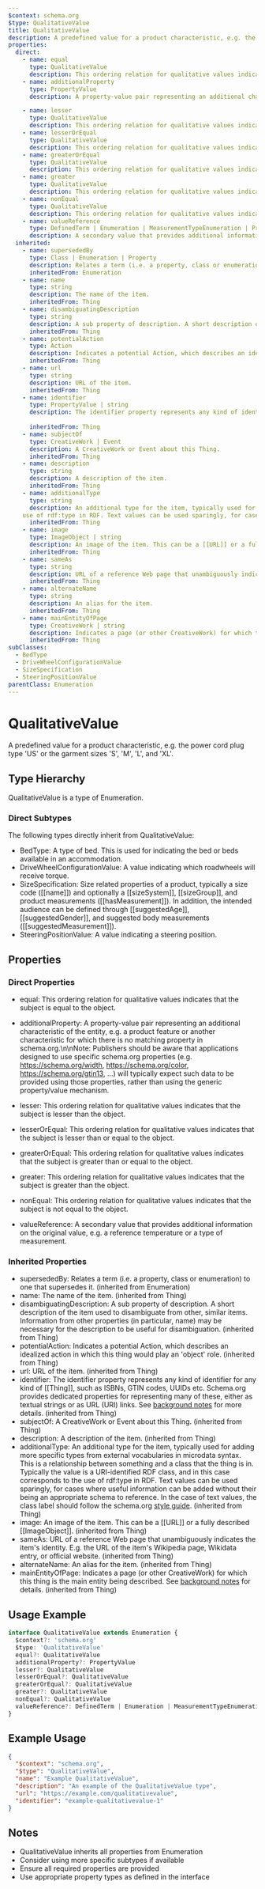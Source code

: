 ```yaml
---
$context: schema.org
$type: QualitativeValue
title: QualitativeValue
description: A predefined value for a product characteristic, e.g. the power cord plug type 'US' or the garment sizes 'S', 'M', 'L', and 'XL'.
properties:
  direct:
    - name: equal
      type: QualitativeValue
      description: This ordering relation for qualitative values indicates that the subject is equal to the object.
    - name: additionalProperty
      type: PropertyValue
      description: A property-value pair representing an additional characteristic of the entity, e.g. a product feature or another characteristic for which there is no matching property in schema.org.\n\nNote: Publishers should be aware that applications designed to use specific schema.org properties (e.g. https://schema.org/width, https://schema.org/color, https://schema.org/gtin13, ...) will typically expect such data to be provided using those properties, rather than using the generic property/value mechanism.

    - name: lesser
      type: QualitativeValue
      description: This ordering relation for qualitative values indicates that the subject is lesser than the object.
    - name: lesserOrEqual
      type: QualitativeValue
      description: This ordering relation for qualitative values indicates that the subject is lesser than or equal to the object.
    - name: greaterOrEqual
      type: QualitativeValue
      description: This ordering relation for qualitative values indicates that the subject is greater than or equal to the object.
    - name: greater
      type: QualitativeValue
      description: This ordering relation for qualitative values indicates that the subject is greater than the object.
    - name: nonEqual
      type: QualitativeValue
      description: This ordering relation for qualitative values indicates that the subject is not equal to the object.
    - name: valueReference
      type: DefinedTerm | Enumeration | MeasurementTypeEnumeration | PropertyValue | QualitativeValue | QuantitativeValue | StructuredValue | string
      description: A secondary value that provides additional information on the original value, e.g. a reference temperature or a type of measurement.
  inherited:
    - name: supersededBy
      type: Class | Enumeration | Property
      description: Relates a term (i.e. a property, class or enumeration) to one that supersedes it.
      inheritedFrom: Enumeration
    - name: name
      type: string
      description: The name of the item.
      inheritedFrom: Thing
    - name: disambiguatingDescription
      type: string
      description: A sub property of description. A short description of the item used to disambiguate from other, similar items. Information from other properties (in particular, name) may be necessary for the description to be useful for disambiguation.
      inheritedFrom: Thing
    - name: potentialAction
      type: Action
      description: Indicates a potential Action, which describes an idealized action in which this thing would play an 'object' role.
      inheritedFrom: Thing
    - name: url
      type: string
      description: URL of the item.
      inheritedFrom: Thing
    - name: identifier
      type: PropertyValue | string
      description: The identifier property represents any kind of identifier for any kind of [[Thing]], such as ISBNs, GTIN codes, UUIDs etc. Schema.org provides dedicated properties for representing many of these, either as textual strings or as URL (URI) links. See [background notes](/docs/datamodel.html#identifierBg) for more details.
        
      inheritedFrom: Thing
    - name: subjectOf
      type: CreativeWork | Event
      description: A CreativeWork or Event about this Thing.
      inheritedFrom: Thing
    - name: description
      type: string
      description: A description of the item.
      inheritedFrom: Thing
    - name: additionalType
      type: string
      description: An additional type for the item, typically used for adding more specific types from external vocabularies in microdata syntax. This is a relationship between something and a class that the thing is in. Typically the value is a URI-identified RDF class, and in this case corresponds to the
    use of rdf:type in RDF. Text values can be used sparingly, for cases where useful information can be added without their being an appropriate schema to reference. In the case of text values, the class label should follow the schema.org <a href="https://schema.org/docs/styleguide.html">style guide</a>.
      inheritedFrom: Thing
    - name: image
      type: ImageObject | string
      description: An image of the item. This can be a [[URL]] or a fully described [[ImageObject]].
      inheritedFrom: Thing
    - name: sameAs
      type: string
      description: URL of a reference Web page that unambiguously indicates the item's identity. E.g. the URL of the item's Wikipedia page, Wikidata entry, or official website.
      inheritedFrom: Thing
    - name: alternateName
      type: string
      description: An alias for the item.
      inheritedFrom: Thing
    - name: mainEntityOfPage
      type: CreativeWork | string
      description: Indicates a page (or other CreativeWork) for which this thing is the main entity being described. See [background notes](/docs/datamodel.html#mainEntityBackground) for details.
      inheritedFrom: Thing
subClasses:
  - BedType
  - DriveWheelConfigurationValue
  - SizeSpecification
  - SteeringPositionValue
parentClass: Enumeration
---
```

# QualitativeValue

A predefined value for a product characteristic, e.g. the power cord plug type 'US' or the garment sizes 'S', 'M', 'L', and 'XL'.

## Type Hierarchy

QualitativeValue is a type of Enumeration.

### Direct Subtypes

The following types directly inherit from QualitativeValue:

- BedType: A type of bed. This is used for indicating the bed or beds available in an accommodation.
- DriveWheelConfigurationValue: A value indicating which roadwheels will receive torque.
- SizeSpecification: Size related properties of a product, typically a size code ([[name]]) and optionally a [[sizeSystem]], [[sizeGroup]], and product measurements ([[hasMeasurement]]). In addition, the intended audience can be defined through [[suggestedAge]], [[suggestedGender]], and suggested body measurements ([[suggestedMeasurement]]).
- SteeringPositionValue: A value indicating a steering position.

## Properties

### Direct Properties

- equal: This ordering relation for qualitative values indicates that the subject is equal to the object.
- additionalProperty: A property-value pair representing an additional characteristic of the entity, e.g. a product feature or another characteristic for which there is no matching property in schema.org.\n\nNote: Publishers should be aware that applications designed to use specific schema.org properties (e.g. https://schema.org/width, https://schema.org/color, https://schema.org/gtin13, ...) will typically expect such data to be provided using those properties, rather than using the generic property/value mechanism.

- lesser: This ordering relation for qualitative values indicates that the subject is lesser than the object.
- lesserOrEqual: This ordering relation for qualitative values indicates that the subject is lesser than or equal to the object.
- greaterOrEqual: This ordering relation for qualitative values indicates that the subject is greater than or equal to the object.
- greater: This ordering relation for qualitative values indicates that the subject is greater than the object.
- nonEqual: This ordering relation for qualitative values indicates that the subject is not equal to the object.
- valueReference: A secondary value that provides additional information on the original value, e.g. a reference temperature or a type of measurement.

### Inherited Properties

- supersededBy: Relates a term (i.e. a property, class or enumeration) to one that supersedes it. (inherited from Enumeration)
- name: The name of the item. (inherited from Thing)
- disambiguatingDescription: A sub property of description. A short description of the item used to disambiguate from other, similar items. Information from other properties (in particular, name) may be necessary for the description to be useful for disambiguation. (inherited from Thing)
- potentialAction: Indicates a potential Action, which describes an idealized action in which this thing would play an 'object' role. (inherited from Thing)
- url: URL of the item. (inherited from Thing)
- identifier: The identifier property represents any kind of identifier for any kind of [[Thing]], such as ISBNs, GTIN codes, UUIDs etc. Schema.org provides dedicated properties for representing many of these, either as textual strings or as URL (URI) links. See [background notes](/docs/datamodel.html#identifierBg) for more details.
         (inherited from Thing)
- subjectOf: A CreativeWork or Event about this Thing. (inherited from Thing)
- description: A description of the item. (inherited from Thing)
- additionalType: An additional type for the item, typically used for adding more specific types from external vocabularies in microdata syntax. This is a relationship between something and a class that the thing is in. Typically the value is a URI-identified RDF class, and in this case corresponds to the
    use of rdf:type in RDF. Text values can be used sparingly, for cases where useful information can be added without their being an appropriate schema to reference. In the case of text values, the class label should follow the schema.org <a href="https://schema.org/docs/styleguide.html">style guide</a>. (inherited from Thing)
- image: An image of the item. This can be a [[URL]] or a fully described [[ImageObject]]. (inherited from Thing)
- sameAs: URL of a reference Web page that unambiguously indicates the item's identity. E.g. the URL of the item's Wikipedia page, Wikidata entry, or official website. (inherited from Thing)
- alternateName: An alias for the item. (inherited from Thing)
- mainEntityOfPage: Indicates a page (or other CreativeWork) for which this thing is the main entity being described. See [background notes](/docs/datamodel.html#mainEntityBackground) for details. (inherited from Thing)

## Usage Example

```typescript
interface QualitativeValue extends Enumeration {
  $context?: 'schema.org'
  $type: 'QualitativeValue'
  equal?: QualitativeValue
  additionalProperty?: PropertyValue
  lesser?: QualitativeValue
  lesserOrEqual?: QualitativeValue
  greaterOrEqual?: QualitativeValue
  greater?: QualitativeValue
  nonEqual?: QualitativeValue
  valueReference?: DefinedTerm | Enumeration | MeasurementTypeEnumeration | PropertyValue | QualitativeValue | QuantitativeValue | StructuredValue | string
}
```

## Example Usage

```json
{
  "$context": "schema.org",
  "$type": "QualitativeValue",
  "name": "Example QualitativeValue",
  "description": "An example of the QualitativeValue type",
  "url": "https://example.com/qualitativevalue",
  "identifier": "example-qualitativevalue-1"
}
```

## Notes

- QualitativeValue inherits all properties from Enumeration
- Consider using more specific subtypes if available
- Ensure all required properties are provided
- Use appropriate property types as defined in the interface